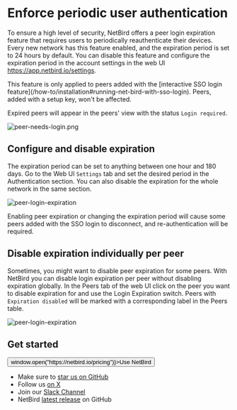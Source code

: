 
# Enforce periodic user authentication

To ensure a high level of security, NetBird offers a peer login expiration feature that requires users to periodically reauthenticate their devices.
Every new network has this feature enabled, and the expiration period is set to 24 hours by default. You can disable this feature and configure the expiration period in the account settings in the web UI https://app.netbird.io/settings.

<Note>
    This feature is only applied to peers added with the [interactive SSO login feature](/how-to/installation#running-net-bird-with-sso-login). Peers, added with a setup key, won't be affected.
</Note>

Expired peers will appear in the peers' view with the status `Login required`.

<p>
    <img src="/docs-static/img/how-to-guides/peer-needs-login.png" alt="peer-needs-login.png" className="imagewrapper-big"/>
</p>

## Configure and disable expiration
The expiration period can be set to anything between one hour and 180 days.
Go to the Web UI `Settings` tab and set the desired period in the Authentication section.
You can also disable the expiration for the whole network in the same section.

<p>
    <img src="/docs-static/img/how-to-guides/peer-login-expiration.png" alt="peer-login-expiration" className="imagewrapper-big"/>
</p>


<Note>
    Enabling peer expiration or changing the expiration period will cause some peers added with the SSO login to disconnect,
    and re-authentication will be required.
</Note>

## Disable expiration individually per peer
Sometimes, you might want to disable peer expiration for some peers.
With NetBird you can disable login expiration per peer without disabling expiration globally.
In the Peers tab of the web UI click on the peer you want to disable expiration for and use the Login Expiration switch.
Peers with `Expiration disabled` will be marked with a corresponding label in the Peers table.

<p>
    <img src="/docs-static/img/how-to-guides/individual-peer-login-expiration.png" alt="peer-login-expiration" className="imagewrapper-big"/>
</p>

## Get started
<p float="center" >
    <Button name="button" className="button-5" onClick={() => window.open("https://netbird.io/pricing")}>Use NetBird</Button>
</p>

- Make sure to [star us on GitHub](https://github.com/netbirdio/netbird)
- Follow us [on X](https://x.com/netbird)
- Join our [Slack Channel](https://join.slack.com/t/netbirdio/shared_invite/zt-31rofwmxc-27akKd0Le0vyRpBcwXkP0g)
- NetBird [latest release](https://github.com/netbirdio/netbird/releases) on GitHub
